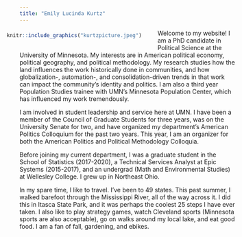 ```yaml
---
title: "Emily Lucinda Kurtz"
---
```



<div style= "float:left;position: relative; right: 30px; top: -7px;">
```r

knitr::include_graphics("kurtzpicture.jpeg") 

```
</div>

Welcome to my website! I am a PhD candidate in Political Science at the University of Minnesota. My interests are in American political economy, political geography, and political methodology. My research studies how the land influences the work historically done in communities, and how globalization-, automation-, and consolidation-driven trends in that work can impact the community's identity and politics. I am also a third year Population Studies trainee with UMN's Minnesota Population Center, which has influenced my work tremendously.

I am involved in student leadership and service here at UMN. I have been a member of the Council of Graduate Students for three years, was on the University Senate for two, and have organized my department's American Politics Colloquium for the past two years. This year, I am an organizer for both the American Politics and Political Methodology Colloquia.

Before joining my current department, I was a graduate student in the School of Statistics (2017-2020), a Technical Services Analyst at Epic Systems (2015-2017), and an undergrad (Math and Environmental Studies) at Wellesley College. I grew up in Northeast Ohio.

In my spare time, I like to travel. I've been to 49 states. This past summer, I walked barefoot through the Mississippi River, all of the way across it. I did this in Itasca State Park, and it was perhaps the coolest 25 steps I have ever taken. I also like to play strategy games, watch Cleveland sports (Minnesota sports are also acceptable), go on walks around my local lake, and eat good food. I am a fan of fall, gardening, and ebikes.

